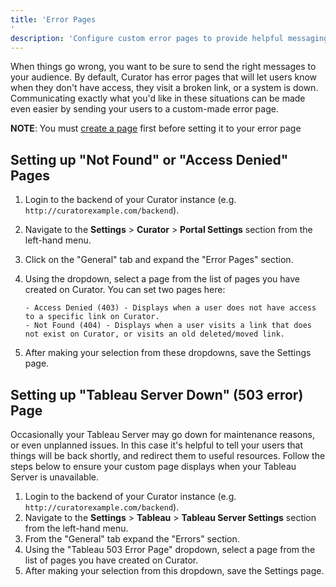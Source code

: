 ```yaml
---
title: 'Error Pages'
description: 'Configure custom error pages to provide helpful messaging when users encounter access issues or broken links.'
---
```


When things go wrong, you want to be sure to send the right messages to your audience.  By default, Curator has error
pages that will let users know when they don't have access, they visit a broken link, or a system is down.
Communicating exactly what you'd like in these situations can be made even easier by sending your users to a custom-made
error page.

**NOTE**: You must [create a page](https://curator.interworks.com/page/kb/site-content-designpages/pages-overview/1078)
first before setting it to your error page

## Setting up "Not Found" or "Access Denied" Pages

1. Login to the backend of your Curator instance (e.g. `http://curatorexample.com/backend`).
2. Navigate to the **Settings** > **Curator** > **Portal Settings** section from the left-hand menu.
3. Click on the "General" tab and expand the "Error Pages" section.
4. Using the dropdown, select a page from the list of pages you have created on Curator. You can set two pages here:

       - Access Denied (403) - Displays when a user does not have access to a specific link on Curator.
       - Not Found (404) - Displays when a user visits a link that does not exist on Curator, or visits an old deleted/moved link.

5. After making your selection from these dropdowns, save the Settings page.

## Setting up "Tableau Server Down" (503 error) Page

Occasionally your Tableau Server may go down for maintenance reasons, or even unplanned issues.  In this case it's
helpful to tell your users that things will be back shortly, and redirect them to useful resources.
Follow the steps below to ensure your custom page displays when your Tableau Server is unavailable.

1. Login to the backend of your Curator instance (e.g. `http://curatorexample.com/backend`).
2. Navigate to the **Settings** > **Tableau** > **Tableau Server Settings** section from the left-hand menu.
3. From the "General" tab expand the "Errors" section.
4. Using the "Tableau 503 Error Page" dropdown, select a page from the list of pages you have created on Curator.
5. After making your selection from this dropdown, save the Settings page.
